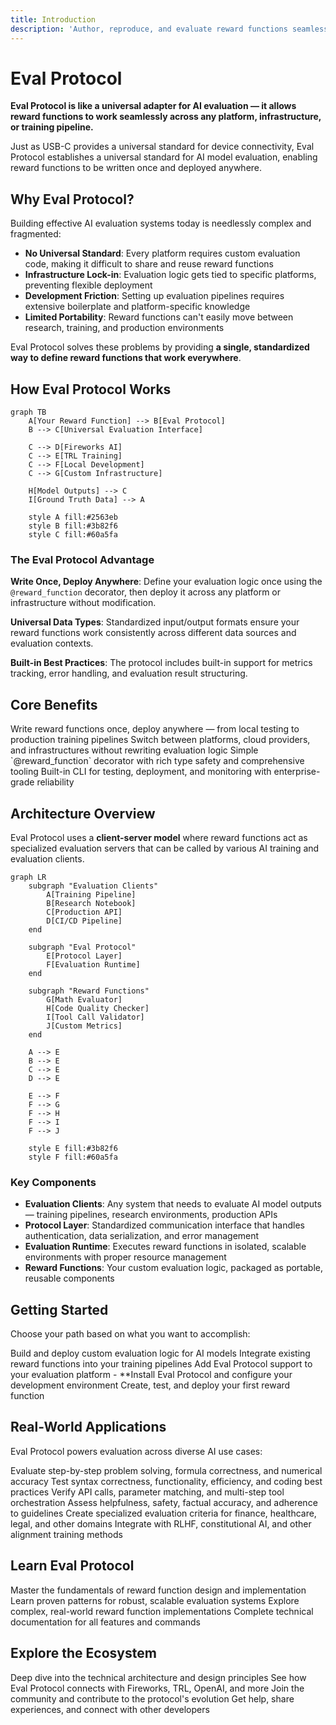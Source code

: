 ```yaml
---
title: Introduction
description: 'Author, reproduce, and evaluate reward functions seamlessly on Fireworks, TRL, and your own infrastructure'
---
```


# Eval Protocol

**Eval Protocol is like a universal adapter for AI evaluation — it allows reward functions to work seamlessly across any platform, infrastructure, or training pipeline.**

Just as USB-C provides a universal standard for device connectivity, Eval Protocol establishes a universal standard for AI model evaluation, enabling reward functions to be written once and deployed anywhere.

## Why Eval Protocol?

Building effective AI evaluation systems today is needlessly complex and fragmented:

- **No Universal Standard**: Every platform requires custom evaluation code, making it difficult to share and reuse reward functions
- **Infrastructure Lock-in**: Evaluation logic gets tied to specific platforms, preventing flexible deployment
- **Development Friction**: Setting up evaluation pipelines requires extensive boilerplate and platform-specific knowledge
- **Limited Portability**: Reward functions can't easily move between research, training, and production environments

Eval Protocol solves these problems by providing **a single, standardized way to define reward functions that work everywhere**.

## How Eval Protocol Works

```mermaid
graph TB
    A[Your Reward Function] --> B[Eval Protocol]
    B --> C[Universal Evaluation Interface]
    
    C --> D[Fireworks AI]
    C --> E[TRL Training]
    C --> F[Local Development]
    C --> G[Custom Infrastructure]
    
    H[Model Outputs] --> C
    I[Ground Truth Data] --> A
    
    style A fill:#2563eb
    style B fill:#3b82f6
    style C fill:#60a5fa
```

### The Eval Protocol Advantage

**Write Once, Deploy Anywhere**: Define your evaluation logic once using the `@reward_function` decorator, then deploy it across any platform or infrastructure without modification.

**Universal Data Types**: Standardized input/output formats ensure your reward functions work consistently across different data sources and evaluation contexts.

**Built-in Best Practices**: The protocol includes built-in support for metrics tracking, error handling, and evaluation result structuring.

## Core Benefits

<CardGroup cols={2}>
  <Card
    title="Universal Compatibility"
    icon="plug"
    href="/quickstart"
  >
    Write reward functions once, deploy anywhere — from local testing to production training pipelines
  </Card>
  <Card
    title="Zero Lock-in"
    icon="unlock"
    href="/quickstart"
  >
    Switch between platforms, cloud providers, and infrastructures without rewriting evaluation logic
  </Card>
  <Card
    title="Developer Experience"
    icon="code"
    href="/developer-guide/getting-started"
  >
    Simple `@reward_function` decorator with rich type safety and comprehensive tooling
  </Card>
  <Card
    title="Production Ready"
    icon="rocket"
    href="/cli-reference/overview"
  >
    Built-in CLI for testing, deployment, and monitoring with enterprise-grade reliability
  </Card>
</CardGroup>

## Architecture Overview

Eval Protocol uses a **client-server model** where reward functions act as specialized evaluation servers that can be called by various AI training and evaluation clients.

```mermaid
graph LR
    subgraph "Evaluation Clients"
        A[Training Pipeline]
        B[Research Notebook]
        C[Production API]
        D[CI/CD Pipeline]
    end
    
    subgraph "Eval Protocol"
        E[Protocol Layer]
        F[Evaluation Runtime]
    end
    
    subgraph "Reward Functions"
        G[Math Evaluator]
        H[Code Quality Checker]
        I[Tool Call Validator]
        J[Custom Metrics]
    end
    
    A --> E
    B --> E
    C --> E
    D --> E
    
    E --> F
    F --> G
    F --> H
    F --> I
    F --> J
    
    style E fill:#3b82f6
    style F fill:#60a5fa
```

### Key Components

- **Evaluation Clients**: Any system that needs to evaluate AI model outputs — training pipelines, research environments, production APIs
- **Protocol Layer**: Standardized communication interface that handles authentication, data serialization, and error management
- **Evaluation Runtime**: Executes reward functions in isolated, scalable environments with proper resource management
- **Reward Functions**: Your custom evaluation logic, packaged as portable, reusable components

## Getting Started

Choose your path based on what you want to accomplish:

<CardGroup cols={3}>
  <Card
    title="Reward Function Developers"
    icon="code"
    href="/quickstarts/developers"
  >
    Build and deploy custom evaluation logic for AI models
  </Card>
  <Card
    title="ML Engineers"
    icon="cog"
    href="/quickstarts/users"
  >
    Integrate existing reward functions into your training pipelines
  </Card>
  <Card
    title="Platform Integrators"
    icon="plug"
    href="/quickstarts/integrators"
  >
    Add Eval Protocol support to your evaluation platform
  </Card>
</CardGroup>

<CardGroup cols={2}>
  <Card
    title="Installation & Setup"
    icon="download"
    href="/installation"
  >
    - **Install Eval Protocol and configure your development environment
  </Card>
  <Card
    title="5-Minute Quickstart"
    icon="bolt"
    href="/quickstart"
  >
    Create, test, and deploy your first reward function
  </Card>
</CardGroup>

## Real-World Applications

Eval Protocol powers evaluation across diverse AI use cases:

<CardGroup cols={2}>
  <Card
    title="Mathematical Reasoning"
    icon="calculator"
    href="/examples/math-evaluation"
  >
    Evaluate step-by-step problem solving, formula correctness, and numerical accuracy
  </Card>
  <Card
    title="Code Generation & Quality"
    icon="terminal"
    href="/examples/overview"
  >
    Test syntax correctness, functionality, efficiency, and coding best practices
  </Card>
  <Card
    title="Function Calling & Tool Use"
    icon="tools"
    href="/examples/overview"
  >
    Verify API calls, parameter matching, and multi-step tool orchestration
  </Card>
  <Card
    title="Conversational AI Quality"
    icon="message-circle"
    href="/development/getting-started"
  >
    Assess helpfulness, safety, factual accuracy, and adherence to guidelines
  </Card>
  <Card
    title="Domain-Specific Metrics"
    icon="gauge"
    href="/development/getting-started"
  >
    Create specialized evaluation criteria for finance, healthcare, legal, and other domains
  </Card>
  <Card
    title="Training Pipeline Integration"
    icon="repeat"
    href="/integrations/overview"
  >
    Integrate with RLHF, constitutional AI, and other alignment training methods
  </Card>
</CardGroup>

## Learn Eval Protocol

<CardGroup cols={2}>
  <Card
    title="Core Concepts Tutorial"
    icon="graduation-cap"
    href="/developer-guide/getting-started"
  >
    Master the fundamentals of reward function design and implementation
  </Card>
  <Card
    title="Best Practices Guide"
    icon="shield-check"
    href="/development/getting-started"
  >
    Learn proven patterns for robust, scalable evaluation systems
  </Card>
  <Card
    title="Advanced Examples"
    icon="layers"
    href="/examples/overview"
  >
    Explore complex, real-world reward function implementations
  </Card>
  <Card
    title="API & CLI Reference"
    icon="book-open"
    href="/api-reference/overview"
  >
    Complete technical documentation for all features and commands
  </Card>
</CardGroup>

## Explore the Ecosystem

<CardGroup cols={2}>
  <Card
    title="Protocol Specification"
    icon="file-contract"
    href="/protocol/overview"
  >
    Deep dive into the technical architecture and design principles
  </Card>
  <Card
    title="Platform Integrations"
    icon="puzzle-piece"
    href="/integrations/overview"
  >
    See how Eval Protocol connects with Fireworks, TRL, OpenAI, and more
  </Card>
  <Card
    title="Contributing & Development"
    icon="git-branch"
    href="/community/contributing"
  >
    Join the community and contribute to the protocol's evolution
  </Card>
  <Card
    title="Community & Support"
    icon="users"
    href="/community/support"
  >
    Get help, share experiences, and connect with other developers
  </Card>
</CardGroup>